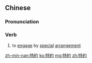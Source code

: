 ==Chinese==
{{zh-forms|s=特约}}

===Pronunciation===
{{zh-pron
|m=tèyuē
|c=dak6 joek3
|mn=qz:tia̍k-iok/tw,xm,zz:te̍k-iok
|cat=v
}}

===Verb===
{{zh-verb}}

# to [[engage]] by [[special]] [[arrangement]]

[[zh-min-nan:特約]]
[[ko:特約]]
[[mg:特約]]
[[zh:特約]]